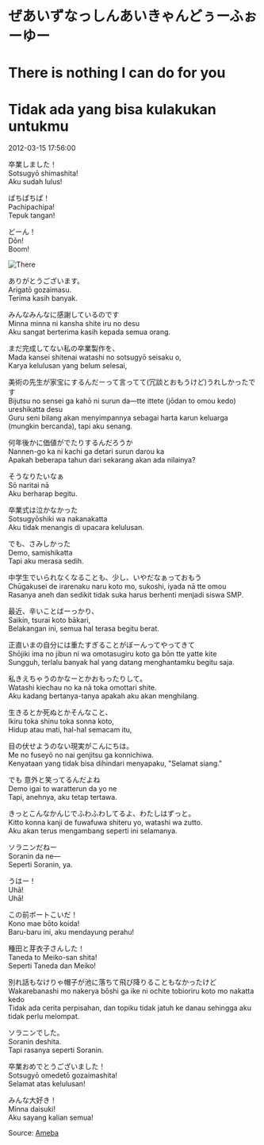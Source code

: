 # ぜあいずなっしんあいきゃんどぅーふぉーゆー  
# There is nothing I can do for you  
# Tidak ada yang bisa kulakukan untukmu

2012-03-15 17:56:00  

卒業しました！  
Sotsugyō shimashita!  
Aku sudah lulus!

ぱちぱちぱ！  
Pachipachipa!  
Tepuk tangan!

どーん！  
Dōn!  
Boom!

![There](./There.jpg)

ありがとうございます。  
Arigatō gozaimasu.  
Terima kasih banyak.

みんなみんなに感謝しているのです  
Minna minna ni kansha shite iru no desu  
Aku sangat berterima kasih kepada semua orang.

まだ完成してない私の卒業製作を、  
Mada kansei shitenai watashi no sotsugyō seisaku o,  
Karya kelulusan yang belum selesai,

美術の先生が家宝にするんだーって言ってて(冗談とおもうけど)うれしかったです  
Bijutsu no sensei ga kahō ni surun da—tte ittete (jōdan to omou kedo) ureshikatta desu  
Guru seni bilang akan menyimpannya sebagai harta karun keluarga (mungkin bercanda), tapi aku senang.

何年後かに価値がでたりするんだろうか  
Nannen-go ka ni kachi ga detari surun darou ka  
Apakah beberapa tahun dari sekarang akan ada nilainya?

そうなりたいなぁ  
Sō naritai nā  
Aku berharap begitu.

卒業式は泣かなかった  
Sotsugyōshiki wa nakanakatta  
Aku tidak menangis di upacara kelulusan.

でも、さみしかった  
Demo, samishikatta  
Tapi aku merasa sedih.

中学生でいられなくなることも、少し、いやだなぁっておもう  
Chūgakusei de irarenaku naru koto mo, sukoshi, iyada nā tte omou  
Rasanya aneh dan sedikit tidak suka harus berhenti menjadi siswa SMP.

最近、辛いことばーっかり、  
Saikin, tsurai koto bākari,  
Belakangan ini, semua hal terasa begitu berat.

正直いまの自分には重たすぎることがぼーんってやってきて  
Shōjiki ima no jibun ni wa omotasugiru koto ga bōn tte yatte kite  
Sungguh, terlalu banyak hal yang datang menghantamku begitu saja.

私きえちゃうのかなーとかおもったりして。  
Watashi kiechau no ka nā toka omottari shite.  
Aku kadang bertanya-tanya apakah aku akan menghilang.

生きるとか死ぬとかそんなこと、  
Ikiru toka shinu toka sonna koto,  
Hidup atau mati, hal-hal semacam itu,

目の伏せようのない現実がこんにちは。  
Me no fuseyō no nai genjitsu ga konnichiwa.  
Kenyataan yang tidak bisa dihindari menyapaku, "Selamat siang."

でも 意外と笑ってるんだよね  
Demo igai to waratterun da yo ne  
Tapi, anehnya, aku tetap tertawa.

きっとこんなかんじでふわふわしてるよ、わたしはずっと。  
Kitto konna kanji de fuwafuwa shiteru yo, watashi wa zutto.  
Aku akan terus mengambang seperti ini selamanya.

ソラニンだねー  
Soranin da ne—  
Seperti Soranin, ya.

うはー！  
Uhā!  
Uhā!

この前ボートこいだ！  
Kono mae bōto koida!  
Baru-baru ini, aku mendayung perahu!

種田と芽衣子さんした！  
Taneda to Meiko-san shita!  
Seperti Taneda dan Meiko!

別れ話もなけりゃ帽子が池に落ちて飛び降りることもなかったけど  
Wakarebanashi mo nakerya bōshi ga ike ni ochite tobioriru koto mo nakatta kedo  
Tidak ada cerita perpisahan, dan topiku tidak jatuh ke danau sehingga aku tidak perlu melompat.

ソラニンでした。  
Soranin deshita.  
Tapi rasanya seperti Soranin.

卒業おめでとうございました！  
Sotsugyō omedetō gozaimashita!  
Selamat atas kelulusan!

みんな大好き！  
Minna daisuki!  
Aku sayang kalian semua!

Source: [Ameba](https://ameblo.jp/arihara6/entry-11193641791.html)